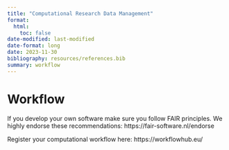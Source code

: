 ```yaml
---
title: "Computational Research Data Management"
format: 
  html:
    toc: false
date-modified: last-modified
date-format: long
date: 2023-11-30
bibliography: resources/references.bib
summary: workflow
---
```


# Workflow

If you develop your own software make sure you follow FAIR principles. We highly endorse these recommendations: https://fair-software.nl/endorse

Register your computational workflow here: https://workflowhub.eu/